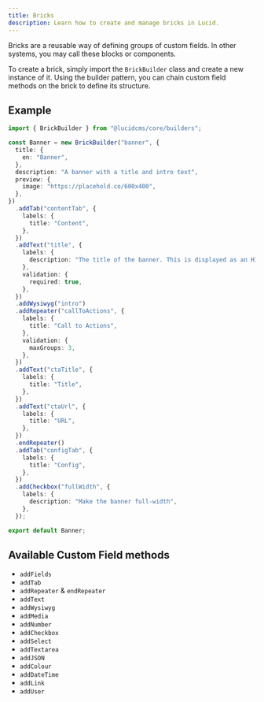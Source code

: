```yaml
---
title: Bricks
description: Learn how to create and manage bricks in Lucid.
---
```


Bricks are a reusable way of defining groups of custom fields. In other systems, you may call these blocks or components.

To create a brick, simply import the `BrickBuilder` class and create a new instance of it. Using the builder pattern, you can chain custom field methods on the brick to define its structure.

## Example

```ts title="bricks/banner-brick.ts"
import { BrickBuilder } from "@lucidcms/core/builders";

const Banner = new BrickBuilder("banner", {
  title: {
    en: "Banner",
  },
  description: "A banner with a title and intro text",
  preview: {
    image: "https://placehold.co/600x400",
  },
})
  .addTab("contentTab", {
    labels: {
      title: "Content",
    },
  })
  .addText("title", {
    labels: {
      description: "The title of the banner. This is displayed as an H1 tag.",
    },
    validation: {
      required: true,
    },
  })
  .addWysiwyg("intro")
  .addRepeater("callToActions", {
    labels: {
      title: "Call to Actions",
    },
    validation: {
      maxGroups: 3,
    },
  })
  .addText("ctaTitle", {
    labels: {
      title: "Title",
    },
  })
  .addText("ctaUrl", {
    labels: {
      title: "URL",
    },
  })
  .endRepeater()
  .addTab("configTab", {
    labels: {
      title: "Config",
    },
  })
  .addCheckbox("fullWidth", {
    labels: {
      description: "Make the banner full-width",
    },
  });

export default Banner;
```

## Available Custom Field methods

- `addFields`
- `addTab`
- `addRepeater` & `endRepeater`
- `addText`
- `addWysiwyg`
- `addMedia`
- `addNumber`
- `addCheckbox`
- `addSelect`
- `addTextarea`
- `addJSON`
- `addColour`
- `addDateTime`
- `addLink`
- `addUser`
